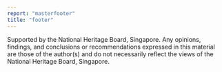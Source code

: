 ```yaml
---
report: "masterfooter"
title: "footer"
---
```


Supported by the National Heritage Board, Singapore. Any opinions, findings, and conclusions or recommendations expressed in this material are those of the author(s) and do not necessarily reflect the views of the National Heritage Board, Singapore.

